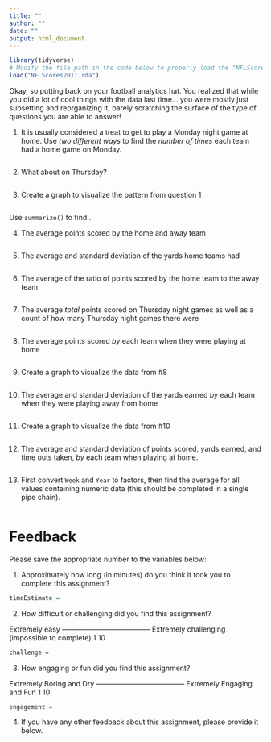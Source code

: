 ```yaml
---
title: ""
author: ""
date: ""
output: html_document
---
```


```r
library(tidyverse)
# Modify the file path in the code below to properly load the "NFLScores2011.rda" file
load("NFLScores2011.rda")
```

Okay, so putting back on your football analytics hat. You realized that while you did a lot of cool things with the data last time... you were mostly just subsetting and reorganizing it, barely scratching the surface of the type of questions you are able to answer!



1. It is usually considered a treat to get to play a Monday night game at home. Use *two different ways* to find the *number of times* each team had a home game on Monday.

```r

```

2. What about on Thursday?

```r

```

3. Create a graph to visualize the pattern from question 1

```r

```

Use `summarize()` to find...

4. The average points scored by the home and away team

```r

```

5. The average and standard deviation of the yards home teams had

```r

```

6. The average of the ratio of points scored by the home team to the away team

```r

```

7. The average *total* points scored on Thursday night games as well as a count of how many Thursday night games there were

```r

```

8. The average points scored *by* each team when they were playing at home

```r

```

9. Create a graph to visualize the data from #8

```r

```

10. The average and standard deviation of the yards earned *by* each team when they were playing away from home

```r

```

11. Create a graph to visualize the data from #10

```r

```

12. The average and standard deviation of points scored, yards earned, and time outs taken, *by* each team when playing at home.

```r

```

13. First convert `Week` and `Year` to factors, then find the average for all values containing numeric data (this should be completed in a single pipe chain).

```r

```


# Feedback

Please save the appropriate number to the variables below:

1. Approximately how long (in minutes) do you think it took you to complete this assignment?

```r
timeEstimate = 
```

2. How difficult or challenging did you find this assignment?

Extremely easy -------------------------------------- Extremely challenging 
                                                     (impossible to complete)
    1                                                           10
    
```r
challenge = 
```
    
    
3. How engaging or fun did you find this assignment?
  
Extremely Boring and Dry -------------------------------------- Extremely Engaging and Fun 
          1                                                                   10

```r
engagement = 
```

4. If you have any other feedback about this assignment, please provide it below.







